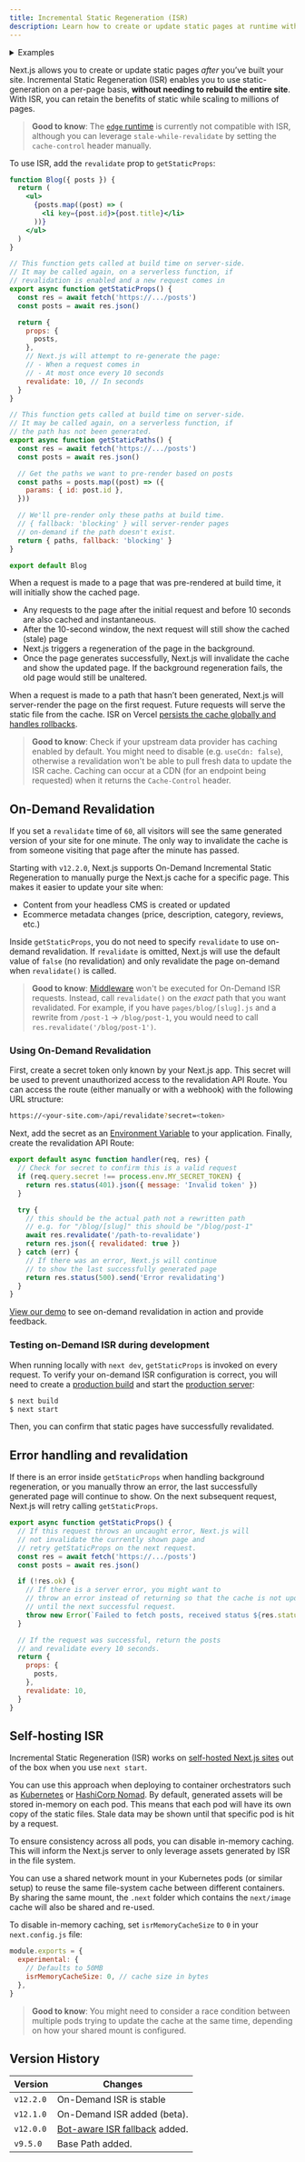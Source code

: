 ```yaml
---
title: Incremental Static Regeneration (ISR)
description: Learn how to create or update static pages at runtime with Incremental Static Regeneration.
---
```


<details>
  <summary>Examples</summary>

- [Next.js Commerce](https://nextjs.org/commerce)
- [GitHub Reactions Demo](https://reactions-demo.vercel.app/)
- [Static Tweet Demo](https://static-tweet.vercel.app/)

</details>

Next.js allows you to create or update static pages _after_ you’ve built your site. Incremental Static Regeneration (ISR) enables you to use static-generation on a per-page basis, **without needing to rebuild the entire site**. With ISR, you can retain the benefits of static while scaling to millions of pages.

> **Good to know**: The [`edge` runtime](/docs/app/api-reference/edge) is currently not compatible with ISR, although you can leverage `stale-while-revalidate` by setting the `cache-control` header manually.

To use ISR, add the `revalidate` prop to `getStaticProps`:

```jsx
function Blog({ posts }) {
  return (
    <ul>
      {posts.map((post) => (
        <li key={post.id}>{post.title}</li>
      ))}
    </ul>
  )
}

// This function gets called at build time on server-side.
// It may be called again, on a serverless function, if
// revalidation is enabled and a new request comes in
export async function getStaticProps() {
  const res = await fetch('https://.../posts')
  const posts = await res.json()

  return {
    props: {
      posts,
    },
    // Next.js will attempt to re-generate the page:
    // - When a request comes in
    // - At most once every 10 seconds
    revalidate: 10, // In seconds
  }
}

// This function gets called at build time on server-side.
// It may be called again, on a serverless function, if
// the path has not been generated.
export async function getStaticPaths() {
  const res = await fetch('https://.../posts')
  const posts = await res.json()

  // Get the paths we want to pre-render based on posts
  const paths = posts.map((post) => ({
    params: { id: post.id },
  }))

  // We'll pre-render only these paths at build time.
  // { fallback: 'blocking' } will server-render pages
  // on-demand if the path doesn't exist.
  return { paths, fallback: 'blocking' }
}

export default Blog
```

When a request is made to a page that was pre-rendered at build time, it will initially show the cached page.

- Any requests to the page after the initial request and before 10 seconds are also cached and instantaneous.
- After the 10-second window, the next request will still show the cached (stale) page
- Next.js triggers a regeneration of the page in the background.
- Once the page generates successfully, Next.js will invalidate the cache and show the updated page. If the background regeneration fails, the old page would still be unaltered.

When a request is made to a path that hasn’t been generated, Next.js will server-render the page on the first request. Future requests will serve the static file from the cache. ISR on Vercel [persists the cache globally and handles rollbacks](https://vercel.com/docs/concepts/next.js/incremental-static-regeneration?utm_source=next-site&utm_medium=docs&utm_campaign=next-website).

> **Good to know**: Check if your upstream data provider has caching enabled by default. You might need to disable (e.g. `useCdn: false`), otherwise a revalidation won't be able to pull fresh data to update the ISR cache. Caching can occur at a CDN (for an endpoint being requested) when it returns the `Cache-Control` header.

## On-Demand Revalidation

If you set a `revalidate` time of `60`, all visitors will see the same generated version of your site for one minute. The only way to invalidate the cache is from someone visiting that page after the minute has passed.

Starting with `v12.2.0`, Next.js supports On-Demand Incremental Static Regeneration to manually purge the Next.js cache for a specific page. This makes it easier to update your site when:

- Content from your headless CMS is created or updated
- Ecommerce metadata changes (price, description, category, reviews, etc.)

Inside `getStaticProps`, you do not need to specify `revalidate` to use on-demand revalidation. If `revalidate` is omitted, Next.js will use the default value of `false` (no revalidation) and only revalidate the page on-demand when `revalidate()` is called.

> **Good to know**: [Middleware](/docs/app/building-your-application/routing/middleware) won't be executed for On-Demand ISR requests. Instead, call `revalidate()` on the _exact_ path that you want revalidated. For example, if you have `pages/blog/[slug].js` and a rewrite from `/post-1` -> `/blog/post-1`, you would need to call `res.revalidate('/blog/post-1')`.

### Using On-Demand Revalidation

First, create a secret token only known by your Next.js app. This secret will be used to prevent unauthorized access to the revalidation API Route. You can access the route (either manually or with a webhook) with the following URL structure:

```bash filename="Terminal"
https://<your-site.com>/api/revalidate?secret=<token>
```

Next, add the secret as an [Environment Variable](/docs/pages/building-your-application/configuring/environment-variables) to your application. Finally, create the revalidation API Route:

```js filename="pages/api/revalidate.js"
export default async function handler(req, res) {
  // Check for secret to confirm this is a valid request
  if (req.query.secret !== process.env.MY_SECRET_TOKEN) {
    return res.status(401).json({ message: 'Invalid token' })
  }

  try {
    // this should be the actual path not a rewritten path
    // e.g. for "/blog/[slug]" this should be "/blog/post-1"
    await res.revalidate('/path-to-revalidate')
    return res.json({ revalidated: true })
  } catch (err) {
    // If there was an error, Next.js will continue
    // to show the last successfully generated page
    return res.status(500).send('Error revalidating')
  }
}
```

[View our demo](https://on-demand-isr.vercel.app) to see on-demand revalidation in action and provide feedback.

### Testing on-Demand ISR during development

When running locally with `next dev`, `getStaticProps` is invoked on every request. To verify your on-demand ISR configuration is correct, you will need to create a [production build](/docs/pages/api-reference/next-cli#build) and start the [production server](/docs/pages/api-reference/next-cli#production):

```bash filename="Terminal"
$ next build
$ next start
```

Then, you can confirm that static pages have successfully revalidated.

## Error handling and revalidation

If there is an error inside `getStaticProps` when handling background regeneration, or you manually throw an error, the last successfully generated page will continue to show. On the next subsequent request, Next.js will retry calling `getStaticProps`.

```jsx
export async function getStaticProps() {
  // If this request throws an uncaught error, Next.js will
  // not invalidate the currently shown page and
  // retry getStaticProps on the next request.
  const res = await fetch('https://.../posts')
  const posts = await res.json()

  if (!res.ok) {
    // If there is a server error, you might want to
    // throw an error instead of returning so that the cache is not updated
    // until the next successful request.
    throw new Error(`Failed to fetch posts, received status ${res.status}`)
  }

  // If the request was successful, return the posts
  // and revalidate every 10 seconds.
  return {
    props: {
      posts,
    },
    revalidate: 10,
  }
}
```

## Self-hosting ISR

Incremental Static Regeneration (ISR) works on [self-hosted Next.js sites](/docs/pages/building-your-application/deploying#self-hosting) out of the box when you use `next start`.

You can use this approach when deploying to container orchestrators such as [Kubernetes](https://kubernetes.io/) or [HashiCorp Nomad](https://www.nomadproject.io/). By default, generated assets will be stored in-memory on each pod. This means that each pod will have its own copy of the static files. Stale data may be shown until that specific pod is hit by a request.

To ensure consistency across all pods, you can disable in-memory caching. This will inform the Next.js server to only leverage assets generated by ISR in the file system.

You can use a shared network mount in your Kubernetes pods (or similar setup) to reuse the same file-system cache between different containers. By sharing the same mount, the `.next` folder which contains the `next/image` cache will also be shared and re-used.

To disable in-memory caching, set `isrMemoryCacheSize` to `0` in your `next.config.js` file:

```js filename="next.config.js"
module.exports = {
  experimental: {
    // Defaults to 50MB
    isrMemoryCacheSize: 0, // cache size in bytes
  },
}
```

> **Good to know**: You might need to consider a race condition between multiple pods trying to update the cache at the same time, depending on how your shared mount is configured.

## Version History

| Version   | Changes                                                                                 |
| --------- | --------------------------------------------------------------------------------------- |
| `v12.2.0` | On-Demand ISR is stable                                                                 |
| `v12.1.0` | On-Demand ISR added (beta).                                                             |
| `v12.0.0` | [Bot-aware ISR fallback](https://nextjs.org/blog/next-12#bot-aware-isr-fallback) added. |
| `v9.5.0`  | Base Path added.                                                                        |

